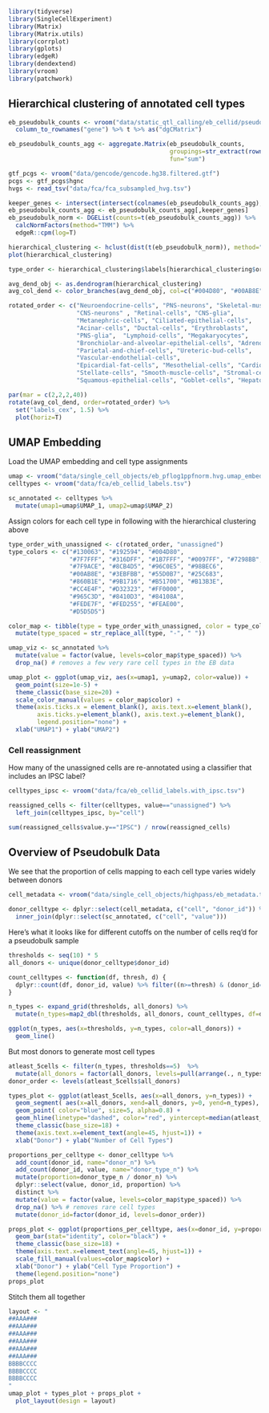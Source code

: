 ```r
library(tidyverse)
library(SingleCellExperiment)
library(Matrix)
library(Matrix.utils)
library(corrplot)
library(gplots)
library(edgeR)
library(dendextend)
library(vroom)
library(patchwork)
```

## Hierarchical clustering of annotated cell types
```r
eb_pseudobulk_counts <- vroom("data/static_qtl_calling/eb_cellid/pseudobulk_tmm/basic/pseudobulk_all.tsv") %>%
  column_to_rownames("gene") %>% t %>% as("dgCMatrix")

eb_pseudobulk_counts_agg <- aggregate.Matrix(eb_pseudobulk_counts, 
                                             groupings=str_extract(rownames(eb_pseudobulk_counts), "[^_]+$"), 
                                             fun="sum")

gtf_pcgs <- vroom("data/gencode/gencode.hg38.filtered.gtf")
pcgs <- gtf_pcgs$hgnc
hvgs <- read_tsv("data/fca/fca_subsampled_hvg.tsv")

keeper_genes <- intersect(intersect(colnames(eb_pseudobulk_counts_agg), pcgs), hvgs$gene)
eb_pseudobulk_counts_agg <- eb_pseudobulk_counts_agg[,keeper_genes]
eb_pseudobulk_norm <- DGEList(counts=t(eb_pseudobulk_counts_agg)) %>% 
  calcNormFactors(method="TMM") %>% 
  edgeR::cpm(log=T)

hierarchical_clustering <- hclust(dist(t(eb_pseudobulk_norm)), method="ward.D2")
plot(hierarchical_clustering)

type_order <- hierarchical_clustering$labels[hierarchical_clustering$order]
```

```r
avg_dend_obj <- as.dendrogram(hierarchical_clustering)
avg_col_dend <- color_branches(avg_dend_obj, col=c("#004D80", "#00AB8E", "#970E53", "#0076BA", "#FEAE00", "#965C3D", "#B51700"), h = 125)

rotated_order <- c("Neuroendocrine-cells", "PNS-neurons", "Skeletal-muscle-cells", 
                   "CNS-neurons" , "Retinal-cells", "CNS-glia",
                   "Metanephric-cells", "Ciliated-epithelial-cells",
                   "Acinar-cells", "Ductal-cells", "Erythroblasts",
                   "PNS-glia",  "Lymphoid-cells", "Megakaryocytes",
                   "Bronchiolar-and-alveolar-epithelial-cells", "Adrenocortical-cells",
                   "Parietal-and-chief-cells", "Ureteric-bud-cells",
                   "Vascular-endothelial-cells",
                   "Epicardial-fat-cells", "Mesothelial-cells", "Cardiomyocytes", "Mesangial-cells",
                   "Stellate-cells", "Smooth-muscle-cells", "Stromal-cells",
                   "Squamous-epithelial-cells", "Goblet-cells", "Hepatoblasts")  
```

```r
par(mar = c(2,2,2,40))
rotate(avg_col_dend, order=rotated_order) %>% 
  set("labels_cex", 1.5) %>%
  plot(horiz=T)
```

## UMAP Embedding
Load the UMAP embedding and cell type assignments
```r
umap <- vroom("data/single_cell_objects/eb_pflog1ppfnorm.hvg.umap_embedding.txt", col_names=c("UMAP_1", "UMAP_2"))
celltypes <- vroom("data/fca/eb_cellid_labels.tsv")

sc_annotated <- celltypes %>%
  mutate(umap1=umap$UMAP_1, umap2=umap$UMAP_2)
```

Assign colors for each cell type in following with the hierarchical clustering above
```r
type_order_with_unassigned <- c(rotated_order, "unassigned")
type_colors <- c("#130063", "#192594", "#004D80", 
                 "#7F7FFF", "#316DFF", "#1B7FFF", "#0097FF", "#7298BB", 
                 "#7F9ACE", "#8CB4D5", "#96C0E5", "#98BEC6", 
                 "#00AB8E", "#3EBFBB", "#55D0B7", "#25C683", 
                 "#860B1E", "#9B1716", "#B51700", "#B13B3E", 
                 "#CC4E4F", "#D32323", "#FF0000",
                 "#965C3D", "#8410D3", "#84108A",  
                 "#FEDE7F", "#FED255", "#FEAE00", 
                 "#D5D5D5") 

color_map <- tibble(type = type_order_with_unassigned, color = type_colors) %>%
  mutate(type_spaced = str_replace_all(type, "-", " "))
```

```r
umap_viz <- sc_annotated %>%
  mutate(value = factor(value, levels=color_map$type_spaced)) %>%
  drop_na() # removes a few very rare cell types in the EB data

umap_plot <- ggplot(umap_viz, aes(x=umap1, y=umap2, color=value)) +
  geom_point(size=1e-5) +
  theme_classic(base_size=20) +
  scale_color_manual(values = color_map$color) + 
  theme(axis.ticks.x = element_blank(), axis.text.x=element_blank(),
        axis.ticks.y=element_blank(), axis.text.y=element_blank(),
        legend.position="none") +
  xlab("UMAP1") + ylab("UMAP2")
```

### Cell reassignment
How many of the unassigned cells are re-annotated using a classifier that includes an IPSC label?
```r
celltypes_ipsc <- vroom("data/fca/eb_cellid_labels.with_ipsc.tsv")

reassigned_cells <- filter(celltypes, value=="unassigned") %>%
  left_join(celltypes_ipsc, by="cell")

sum(reassigned_cells$value.y=="IPSC") / nrow(reassigned_cells)
```


## Overview of Pseudobulk Data
We see that the proportion of cells mapping to each cell type varies widely between donors
```r
cell_metadata <- vroom("data/single_cell_objects/highpass/eb_metadata.tsv")

donor_celltype <- dplyr::select(cell_metadata, c("cell", "donor_id")) %>%
  inner_join(dplyr::select(sc_annotated, c("cell", "value"))) 
```

Here's what it looks like for different cutoffs on the number of cells req'd for a 
pseudobulk sample
```r
thresholds <- seq(10) * 5
all_donors <- unique(donor_celltype$donor_id)

count_celltypes <- function(df, thresh, d) {
  dplyr::count(df, donor_id, value) %>% filter((n>=thresh) & (donor_id==d)) %>% nrow
}

n_types <- expand_grid(thresholds, all_donors) %>%
  mutate(n_types=map2_dbl(thresholds, all_donors, count_celltypes, df=donor_celltype))

ggplot(n_types, aes(x=thresholds, y=n_types, color=all_donors)) +
  geom_line()
```

But most donors to generate most cell types
```r
atleast_5cells <- filter(n_types, thresholds==5)  %>%
  mutate(all_donors = factor(all_donors, levels=pull(arrange(., n_types), all_donors)))
donor_order <- levels(atleast_5cells$all_donors)

types_plot <- ggplot(atleast_5cells, aes(x=all_donors, y=n_types)) +
  geom_segment( aes(x=all_donors, xend=all_donors, y=0, yend=n_types), color="skyblue") +
  geom_point( color="blue", size=5, alpha=0.8) +
  geom_hline(linetype="dashed", color="red", yintercept=median(atleast_5cells$n_types)) +
  theme_classic(base_size=18) +
  theme(axis.text.x=element_text(angle=45, hjust=1)) +
  xlab("Donor") + ylab("Number of Cell Types")
```

```r
proportions_per_celltype <- donor_celltype %>%
  add_count(donor_id, name="donor_n") %>%
  add_count(donor_id, value, name="donor_type_n") %>%
  mutate(proportion=donor_type_n / donor_n) %>%
  dplyr::select(value, donor_id, proportion) %>%
  distinct %>%
  mutate(value = factor(value, levels=color_map$type_spaced)) %>%
  drop_na() %>% # removes rare cell types
  mutate(donor_id=factor(donor_id, levels=donor_order))

props_plot <- ggplot(proportions_per_celltype, aes(x=donor_id, y=proportion, fill=value)) +
  geom_bar(stat="identity", color="black") +
  theme_classic(base_size=18) +
  theme(axis.text.x=element_text(angle=45, hjust=1)) +
  scale_fill_manual(values=color_map$color) +
  xlab("Donor") + ylab("Cell Type Proportion") + 
  theme(legend.position="none")
props_plot
```

Stitch them all together
```r
layout <- "
##AAA###
##AAA###
##AAA###
##AAA###
##AAA###
##AAA###
BBBBCCCC
BBBBCCCC
BBBBCCCC
"
umap_plot + types_plot + props_plot +
  plot_layout(design = layout)

```

